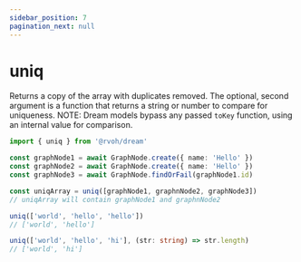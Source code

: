 ```yaml
---
sidebar_position: 7
pagination_next: null
---
```



# uniq

Returns a copy of the array with duplicates removed. The optional, second argument is a function that returns a string or number to compare for uniqueness. NOTE: Dream models bypass any passed `toKey` function, using an internal value for comparison.

```ts
import { uniq } from '@rvoh/dream'

const graphNode1 = await GraphNode.create({ name: 'Hello' })
const graphNode2 = await GraphNode.create({ name: 'Hello' })
const graphNode3 = await GraphNode.findOrFail(graphNode1.id)

const uniqArray = uniq([graphNode1, graphnNode2, graphNode3])
// uniqArray will contain graphNode1 and graphnNode2

uniq(['world', 'hello', 'hello'])
// ['world', 'hello']

uniq(['world', 'hello', 'hi'], (str: string) => str.length)
// ['world', 'hi']
```
